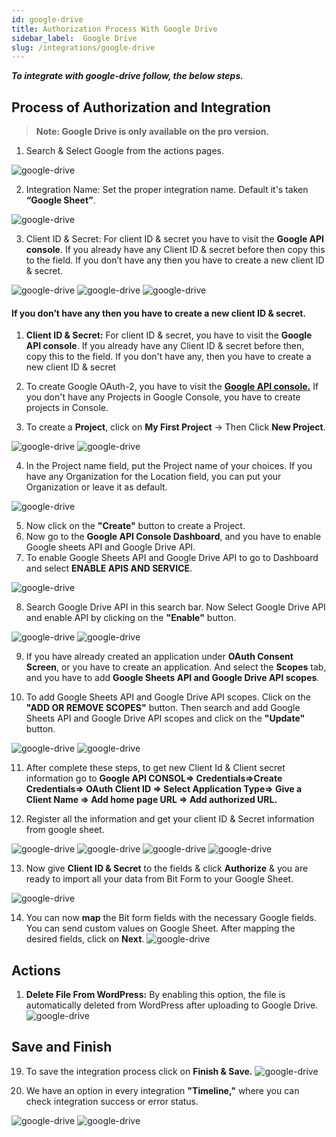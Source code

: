 ```yaml
---
id: google-drive
title: Authorization Process With Google Drive
sidebar_label:  Google Drive
slug: /integrations/google-drive
---
```



***To integrate with google-drive follow, the below steps.***


## Process of Authorization and Integration
> **Note: Google Drive is only available on the pro version.**

1.	Search & Select Google from the actions pages.
 <Image src="actions/google-drive/_select-google-drive" alt="google-drive" w="1020" h="350" />
 
2.	Integration Name: Set the proper integration name. Default it's taken **“Google Sheet”**.
 <Image src="actions/google-drive/_integration-name" alt="google-drive" w="1020" h="350" />

3.	Client ID & Secret: For client ID & secret you have to visit the **Google API console**. If you already have any Client ID & secret before then copy this to the field. If you don’t have any then you have to create a new client ID & secret.
 <Image src="actions/google-drive/_google-console" alt="google-drive" w="1020" h="350" />
 <Image src="actions/google-drive/_credentials" alt="google-drive" w="1020" h="350" />
 <Image src="actions/google-drive/_clientid-and-secret" alt="google-drive" w="1020" h="350" />


#### If you don’t have any then you have to create a new client ID & secret.
1.	**Client ID & Secret:** For client ID & secret, you have to visit the **Google API console**. If you already have any Client ID & secret before then, copy this to the field. If you don't have any, then you have to create a new client ID & secret

2.	To create Google OAuth-2, you have to visit the [**Google API console.**](https://console.cloud.google.com/apis/credentials) If you don't have any Projects in Google Console, you have to create projects in Console.

3.	To create a **Project**, click on **My First Project** -> Then Click **New Project**.
 <Image src="actions/google-drive/_create-projects" alt="google-drive" w="1020" h="350" />
 <Image src="actions/google-drive/_new-projects" alt="google-drive" w="1020" h="350" />

 
4.	In the Project name field, put the Project name of your choices. If you have any Organization for the Location field, you can put your Organization or leave it as default.
 <Image src="actions/google-drive/_projects-name" alt="google-drive" w="1020" h="300" />

5.	Now click on the **"Create"** button to create a Project.
6.	Now go to the **Google API Console Dashboard**, and you have to enable Google sheets API and Google Drive API.
7.	To enable Google Sheets API and Google Drive API to go to Dashboard and select **ENABLE APIS AND SERVICE**.
 <Image src="actions/google-drive/_enable-api" alt="google-drive" w="1020" h="300" />

8. Search Google Drive API in this search bar. Now Select Google Drive API and enable API by clicking on the **"Enable"** button.
 <Image src="actions/google-drive/_google-drive-api" alt="google-drive" w="1020" h="300" />
 <Image src="actions/google-drive/_enable-google-drive-api" alt="google-drive" w="1020" h="300" />

9.	If you have already created an application under **OAuth Consent Screen**, or you have to create an application. And select the **Scopes** tab, and you have to add **Google Sheets API and Google Drive API scopes**.
 
10.	To add Google Sheets API and Google Drive API scopes. Click on the **"ADD OR REMOVE SCOPES"** button. Then search and add Google Sheets API and Google Drive API scopes and click on the **"Update"** button.
 <Image src="actions/google-drive/_add-scopes" alt="google-drive" w="1020" h="300" />
 <Image src="actions/google-drive/_search-and-add-scopes" alt="google-drive" w="1020" h="300" />

11. After complete these steps, to get new Client Id & Client secret information go to **Google API CONSOL=> Credentials=>Create Credentials=> OAuth Client ID => Select Application Type=> Give a Client Name => Add home page URL => Add authorized URL.**

12. Register all the information and get your client ID & Secret information from google sheet.

 <Image src="actions/google-drive/_create-credentials" alt="google-drive" w="1020" h="300" />
 <Image src="actions/google-drive/_web-application" alt="google-drive" w="1020" h="300" />
 <Image src="actions/google-drive/_authorised-uris" alt="google-drive" w="1020" h="300" />
 <Image src="actions/google-drive/_clientid-and-secret2.0" alt="google-drive" w="1020" h="300" />

13. Now give **Client ID & Secret** to the fields & click **Authorize** & you are ready to import all your data from Bit Form to your Google Sheet.
<Image src="actions/google-drive/_authorize" alt="google-drive" w="1020" h="300" />

14.	You can now **map** the Bit form fields with the necessary Google fields. You can send custom values on Google Sheet. After mapping the desired fields, click on **Next**.
    <Image src="actions/google-drive/_field-mapping" alt="google-drive" w="1020" h="300" />

## Actions
1.	**Delete File From WordPress:**  By enabling this option,  the file is automatically deleted from WordPress after uploading to Google Drive.
    <Image src="actions/google-drive/_delete-file-actions" alt="google-drive" w="1020" h="300" />

## Save and Finish
19. To save the integration process click on **Finish & Save.**
    <Image src="actions/google-drive/_finish-and-save" alt="google-drive" w="1020" h="300" />


20. We have an option in every integration **"Timeline,"** where you can check integration success or error status.
   <Image src="actions/google-drive/_integration-dashdord" alt="google-drive" w="1020" h="350" />
   <Image src="actions/google-drive/_timeline" alt="google-drive" w="1020" h="350" />
